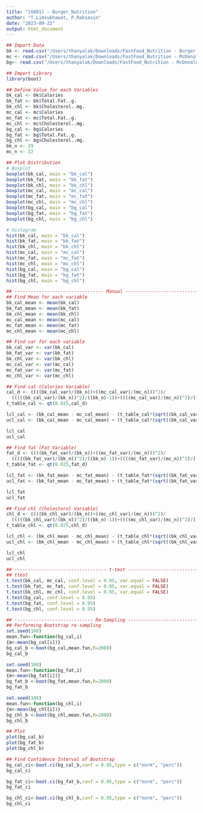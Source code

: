 ```yaml
---
title: "[6001] - Burger_Nutrition"
author: "T.Limsukhawat, P.Raksasin"
date: "2023-09-22"
output: html_document
---
```


```r
## Import Data
bk <- read.csv("/Users/thanyalak/Downloads/FastFood_Nutrition - Burger King_Burger.csv")
mc <- read.csv("/Users/thanyalak/Downloads/FastFood_Nutrition - McDonald_Burger.csv")
bg<- read.csv("/Users/thanyalak/Downloads/FastFood_Nutrition - McDonald & BurgerKing.csv")
```

```r
## Import Library
library(boot)
```

```r
## Define Value for each Variables
bk_cal <- bk$Calories
bk_fat <- bk$Total.Fat..g.
bk_chl <- bk$Cholesterol..mg.
mc_cal <- mc$Calories
mc_fat <- mc$Total.Fat..g.
mc_chl <- mc$Cholesterol..mg.
bg_cal <- bg$Calories
bg_fat <- bg$Total.Fat..g.
bg_chl <- bg$Cholesterol..mg.
bk_n <- 29
mc_n <- 22
```

```r
## Plot Distribution
# Boxplot
boxplot(bk_cal, main = "bk_cal")
boxplot(bk_fat, main = "bk_fat")
boxplot(bk_chl, main = "bk_chl")
boxplot(mc_cal, main = "mc_cal")
boxplot(mc_fat, main = "mc_fat")
boxplot(mc_chl, main = "mc_chl")
boxplot(bg_cal, main = "bg_cal")
boxplot(bg_fat, main = "bg_fat")
boxplot(bg_chl, main = "bg_chl")

# Histogram
hist(bk_cal, main = "bk_cal")
hist(bk_fat, main = "bk_fat")
hist(bk_chl, main = "bk_chl")
hist(mc_cal, main = "mc_cal")
hist(mc_fat, main = "mc_fat")
hist(mc_chl, main = "mc_chl")
hist(bg_cal, main = "bg_cal")
hist(bg_fat, main = "bg_fat")
hist(bg_chl, main = "bg_chl")
```

```r
## --------------------------------- Manual ------------------------------------ ##
## Find Mean for each variable
bk_cal_mean <- mean(bk_cal)
bk_fat_mean <- mean(bk_fat)
bk_chl_mean <- mean(bk_chl)
mc_cal_mean <- mean(mc_cal)
mc_fat_mean <- mean(mc_fat)
mc_chl_mean <- mean(mc_chl)

## Find var for each variable
bk_cal_var <- var(bk_cal)
bk_fat_var <- var(bk_fat)
bk_chl_var <- var(bk_chl)
mc_cal_var <- var(mc_cal)
mc_fat_var <- var(mc_fat)
mc_chl_var <- var(mc_chl)

## Find cal (Calories Variable)
cal_d <- ((((bk_cal_var)/(bk_n))+((mc_cal_var)/(mc_n)))^2)/
  (((((bk_cal_var)/(bk_n))^2)/((bk_n)-1))+((((mc_cal_var)/(mc_n))^2)/((mc_n)-1)))
t_table_cal <- qt(0.025,cal_d)

lcl_cal <- (bk_cal_mean - mc_cal_mean) - (t_table_cal*(sqrt((bk_cal_var/bk_n)+(mc_cal_var/mc_n))))
ucl_cal <- (bk_cal_mean - mc_cal_mean) + (t_table_cal*(sqrt((bk_cal_var/bk_n)+(mc_cal_var/mc_n))))

lcl_cal
ucl_cal

## Find fat (Fat Variable)
fat_d <- ((((bk_fat_var)/(bk_n))+((mc_fat_var)/(mc_n)))^2)/
  (((((bk_fat_var)/(bk_n))^2)/((bk_n)-1))+((((mc_fat_var)/(mc_n))^2)/((mc_n)-1)))
t_table_fat <- qt(0.025,fat_d)

lcl_fat <- (bk_fat_mean - mc_fat_mean) - (t_table_fat*(sqrt((bk_fat_var/bk_n)+(mc_fat_var/mc_n))))
ucl_fat <- (bk_fat_mean - mc_fat_mean) + (t_table_fat*(sqrt((bk_fat_var/bk_n)+(mc_fat_var/mc_n))))

lcl_fat
ucl_fat

## Find chl (Cholesterol Variable)
chl_d <- ((((bk_chl_var)/(bk_n))+((mc_chl_var)/(mc_n)))^2)/
  (((((bk_chl_var)/(bk_n))^2)/((bk_n)-1))+((((mc_chl_var)/(mc_n))^2)/((mc_n)-1)))
t_table_chl <- qt(0.025,chl_d)

lcl_chl <- (bk_chl_mean - mc_chl_mean) - (t_table_chl*(sqrt((bk_chl_var/bk_n)+(mc_chl_var/mc_n))))
ucl_chl <- (bk_chl_mean - mc_chl_mean) + (t_table_chl*(sqrt((bk_chl_var/bk_n)+(mc_chl_var/mc_n))))

lcl_chl
ucl_chl
```

```r
## ---------------------------------- t-test ----------------------------------- ##
## ttest
t.test(bk_cal, mc_cal, conf.level = 0.95, var.equal = FALSE)
t.test(bk_fat, mc_fat, conf.level = 0.95, var.equal = FALSE)
t.test(bk_chl, mc_chl, conf.level = 0.95, var.equal = FALSE)
t.test(bg_cal, conf.level = 0.95)
t.test(bg_fat, conf.level = 0.95)
t.test(bg_chl, conf.level = 0.95)
```

```r
## ----------------------------- Re-Sampling ----------------------------------- ##
## Performing Bootstrap re-sampling
set.seed(100)
mean.fun<-function(bg_cal,i)
{m<-mean(bg_cal[i])}
bg_cal_b <-boot(bg_cal,mean.fun,R=2000)
bg_cal_b

set.seed(100)
mean.fun<-function(bg_fat,i)
{m<-mean(bg_fat[i])}
bg_fat_b <-boot(bg_fat,mean.fun,R=2000)
bg_fat_b

set.seed(100)
mean.fun<-function(bg_chl,i)
{m<-mean(bg_chl[i])}
bg_chl_b <-boot(bg_chl,mean.fun,R=2000)
bg_chl_b

## Plot
plot(bg_cal_b)
plot(bg_fat_b)
plot(bg_chl_b)

## Find Confidence Interval of Bootstrap
bg_cal_ci<-boot.ci(bg_cal_b,conf = 0.95,type = c("norm", "perc"))
bg_cal_ci

bg_fat_ci<-boot.ci(bg_fat_b,conf = 0.95,type = c("norm", "perc"))
bg_fat_ci

bg_chl_ci<-boot.ci(bg_chl_b,conf = 0.95,type = c("norm", "perc"))
bg_chl_ci
```